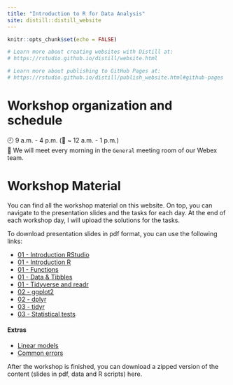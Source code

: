 ```yaml
---
title: "Introduction to R for Data Analysis"
site: distill::distill_website
---
```


```r
knitr::opts_chunk$set(echo = FALSE)

# Learn more about creating websites with Distill at:
# https://rstudio.github.io/distill/website.html

# Learn more about publishing to GitHub Pages at:
# https://rstudio.github.io/distill/publish_website.html#github-pages

```

# Workshop organization and schedule

🕘 9 a.m. - 4 p.m. (🥪 ~ 12 a.m. - 1 p.m.)<br>
📍 We will meet every morning in the `General` meeting room of our Webex team.


# Workshop Material

You can find all the workshop material on this website.
On top, you can navigate to the presentation slides and the tasks for each day.
At the end of each workshop day, I will upload the solutions for the tasks.

To download presentation slides in pdf format, you can use the following links:

- <a href="./slides/01_01_RStudio.pdf" download> 01 - Introduction RStudio</a>
- <a href="./slides/01_02_Intro_R.pdf" download> 01 - Introduction R</a>
- <a href="./slides/01_03_Functions.pdf" download>01 - Functions</a>
- <a href="./slides/01_04_tibbles_short.pdf" download>01 - Data & Tibbles</a>
- <a href="./slides/01_05_readr.pdf" download>01 - Tidyverse and readr</a>
- <a href="./slides/02_01_tidyverse_ggplot.pdf" download>02 - ggplot2</a>
- <a href="./slides/02_02_dplyr.pdf" download>02 - dplyr</a>
- <a href="./slides/02_03_tidyr.pdf" download>03 - tidyr</a>
- <a href="./slides/03_01_tests_short.pdf" download>03 - Statistical tests</a>

#### Extras

- <a href="./slides/03_02_linear_models.pdf" download>Linear models</a>
- <a href="./slides/01_06_common_errors.pdf" download>Common errors</a>

After the workshop is finished, you can download a zipped version of the content (slides in pdf, data and R scripts) <a>here</a>.
